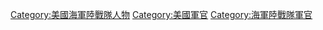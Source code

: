 {{Commonscat|Officers of the United States Marine Corps}}


[[Category:美國海軍陸戰隊人物|Category:美國海軍陸戰隊人物]]
[[Category:美國軍官|Category:美國軍官]]
[[Category:海軍陸戰隊軍官|Category:海軍陸戰隊軍官]]